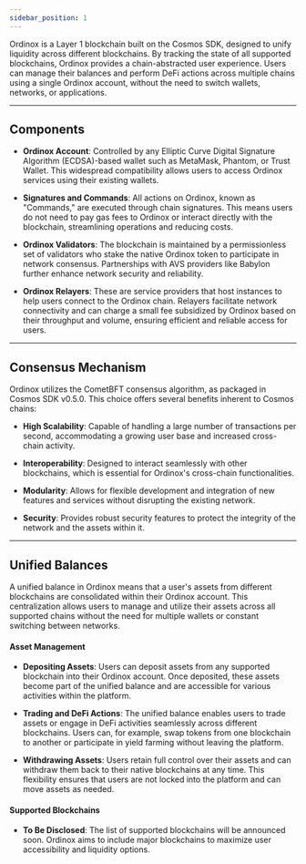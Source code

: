 ```yaml
---
sidebar_position: 1
---
```


Ordinox is a Layer 1 blockchain built on the Cosmos SDK, designed to unify liquidity across different blockchains. 
By tracking the state of all supported blockchains, Ordinox provides a chain-abstracted user experience. 
Users can manage their balances and perform DeFi actions across multiple chains using a single Ordinox account, without the need to switch wallets, networks, or applications.

---

## Components

- **Ordinox Account**: Controlled by any Elliptic Curve Digital Signature Algorithm (ECDSA)-based wallet such as MetaMask, Phantom, or Trust Wallet. This widespread compatibility allows users to access Ordinox services using their existing wallets.

- **Signatures and Commands**: All actions on Ordinox, known as "Commands," are executed through chain signatures. This means users do not need to pay gas fees to Ordinox or interact directly with the blockchain, streamlining operations and reducing costs.

- **Ordinox Validators**: The blockchain is maintained by a permissionless set of validators who stake the native Ordinox token to participate in network consensus. Partnerships with AVS providers like Babylon further enhance network security and reliability.

- **Ordinox Relayers**: These are service providers that host instances to help users connect to the Ordinox chain. Relayers facilitate network connectivity and can charge a small fee subsidized by Ordinox based on their throughput and volume, ensuring efficient and reliable access for users.

---

## Consensus Mechanism

Ordinox utilizes the CometBFT consensus algorithm, as packaged in Cosmos SDK v0.5.0. This choice offers several benefits inherent to Cosmos chains:

- **High Scalability**: Capable of handling a large number of transactions per second, accommodating a growing user base and increased cross-chain activity.

- **Interoperability**: Designed to interact seamlessly with other blockchains, which is essential for Ordinox's cross-chain functionalities.

- **Modularity**: Allows for flexible development and integration of new features and services without disrupting the existing network.

- **Security**: Provides robust security features to protect the integrity of the network and the assets within it.

---

## **Unified Balances**

A unified balance in Ordinox means that a user's assets from different blockchains are consolidated within their Ordinox account. This centralization allows users to manage and utilize their assets across all supported chains without the need for multiple wallets or constant switching between networks.

#### **Asset Management**

- **Depositing Assets**: Users can deposit assets from any supported blockchain into their Ordinox account. Once deposited, these assets become part of the unified balance and are accessible for various activities within the platform.

- **Trading and DeFi Actions**: The unified balance enables users to trade assets or engage in DeFi activities seamlessly across different blockchains. Users can, for example, swap tokens from one blockchain to another or participate in yield farming without leaving the platform.

- **Withdrawing Assets**: Users retain full control over their assets and can withdraw them back to their native blockchains at any time. This flexibility ensures that users are not locked into the platform and can move assets as needed.

#### **Supported Blockchains**

- **To Be Disclosed**: The list of supported blockchains will be announced soon. Ordinox aims to include major blockchains to maximize user accessibility and liquidity options.


